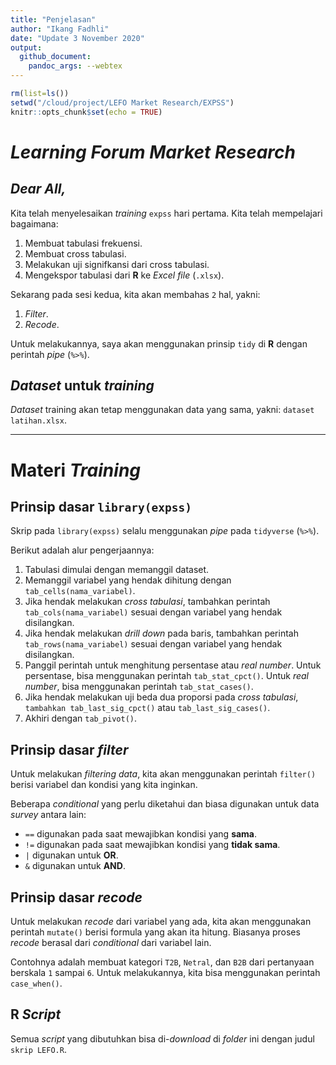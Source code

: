 ```yaml
---
title: "Penjelasan"
author: "Ikang Fadhli"
date: "Update 3 November 2020"
output: 
  github_document:
    pandoc_args: --webtex
---
```


```r
rm(list=ls())
setwd("/cloud/project/LEFO Market Research/EXPSS")
knitr::opts_chunk$set(echo = TRUE)
```

# _Learning Forum Market Research_

## _Dear All,_

Kita telah menyelesaikan _training_ `expss` hari pertama. Kita telah mempelajari bagaimana:

1. Membuat tabulasi frekuensi.
1. Membuat cross tabulasi.
1. Melakukan uji signifkansi dari cross tabulasi.
1. Mengekspor tabulasi dari __R__ ke _Excel file_ (`.xlsx`).

Sekarang pada sesi kedua, kita akan membahas `2` hal, yakni:

1. _Filter_.
1. _Recode_.

Untuk melakukannya, saya akan menggunakan prinsip `tidy` di __R__ dengan perintah _pipe_ (`%>%`).

## _Dataset_ untuk _training_

_Dataset_ training akan tetap menggunakan data yang sama, yakni: `dataset latihan.xlsx`.

---

# Materi _Training_


## Prinsip dasar `library(expss)`

Skrip pada `library(expss)` selalu menggunakan _pipe_ pada `tidyverse` (` %>% `).

Berikut adalah alur pengerjaannya:

1. Tabulasi dimulai dengan memanggil dataset.
1. Memanggil variabel yang hendak dihitung dengan `tab_cells(nama_variabel)`.
1. Jika hendak melakukan _cross tabulasi_, tambahkan perintah `tab_cols(nama_variabel)` sesuai dengan variabel yang hendak disilangkan.
1. Jika hendak melakukan _drill down_ pada baris, tambahkan perintah `tab_rows(nama_variabel)` sesuai dengan variabel yang hendak disilangkan.
1. Panggil perintah untuk menghitung persentase atau _real number_. Untuk persentase, bisa menggunakan perintah `tab_stat_cpct()`. Untuk _real number_, bisa menggunakan perintah `tab_stat_cases()`.
1. Jika hendak melakukan uji beda dua proporsi pada _cross tabulasi_, `tambahkan tab_last_sig_cpct()` atau `tab_last_sig_cases()`.
1. Akhiri dengan `tab_pivot()`.

## Prinsip dasar _filter_

Untuk melakukan _filtering data_, kita akan menggunakan perintah `filter()` berisi variabel dan kondisi yang kita inginkan.

Beberapa _conditional_ yang perlu diketahui dan biasa digunakan untuk data _survey_ antara lain:

- `==` digunakan pada saat mewajibkan kondisi yang __sama__.
- `!=` digunakan pada saat mewajibkan kondisi yang __tidak sama__.
- `|` digunakan untuk __OR__.
- `&` digunakan untuk __AND__.

## Prinsip dasar _recode_

Untuk melakukan _recode_ dari variabel yang ada, kita akan menggunakan perintah `mutate()` berisi formula yang akan ita hitung. Biasanya proses _recode_ berasal dari _conditional_ dari variabel lain.

Contohnya adalah membuat kategori `T2B`, `Netral`, dan `B2B` dari pertanyaan berskala `1` sampai `6`. Untuk melakukannya, kita bisa menggunakan perintah `case_when()`.

## __R__ _Script_

Semua _script_ yang dibutuhkan bisa di-_download_ di _folder_ ini dengan judul `skrip LEFO.R`.
